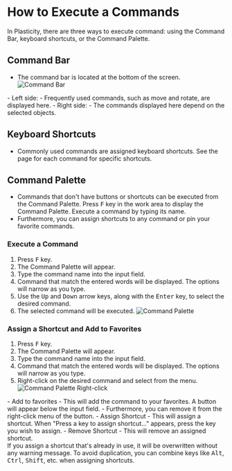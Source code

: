 
# How to Execute a Commands

In Plasticity, there are three ways to execute command: using the Command Bar, keyboard shortcuts, or the Command Palette.

## Command Bar
- The command bar is located at the bottom of the screen.
![Command Bar](./img/command-bar.png)
<div class="dl">
- Left side: 
   - Frequently used commands, such as move and rotate, are displayed here.
- Right side:
   - The commands displayed here depend on the selected objects.
</div>

## Keyboard Shortcuts
- Commonly used commands are assigned keyboard shortcuts. See the page for each command for specific shortcuts.

## Command Palette
- Commands that don't have buttons or shortcuts can be executed from the Command Palette. Press <kbd>F</kbd> key in the work area to display the Command Palette. Execute a command by typing its name. 
- Furthermore, you can assign shortcuts to any command or pin your favorite commands.

### Execute a Command
1. Press <kbd>F</kbd> key.
2. The Command Palette will appear.
3. Type the command name into the input field.
4. Command that match the entered words will be displayed. The options will narrow as you type.
5. Use the <kbd>Up</kbd> and <kbd>Down</kbd> arrow keys, along with the <kbd>Enter</kbd> key, to select the desired command.
6. The selected command will be executed.
![Command Palette](./img/command-palette.gif)

### Assign a Shortcut and Add to Favorites
1. Press <kbd>F</kbd> key.
2. The Command Palette will appear.
3. Type the command name into the input field.
4. Command that match the entered words will be displayed. The options will narrow as you type.
5. Right-click on the desired command and select from the menu.
![Command Palette Right-click](./img/command-palette-right-click.png)

<div class="dl">
- Add to favorites
   - This will add the command to your favorites. A button will appear below the input field.
   - Furthermore, you can remove it from the right-click menu of the button.
- Assign Shortcut
   - This will assign a shortcut. When "Press a key to assign shortcut..." appears, press the key you wish to assign.
- Remove Shortcut
   - This will remove an assigned shortcut.
</div>

<Callout type="warning" emoji="⚠️">
If you assign a shortcut that's already in use, it will be overwritten without any warning message. To avoid duplication, you can combine keys like <kbd>Alt</kbd>, <kbd>Ctrl</kbd>, <kbd>Shift</kbd>, etc. when assigning shortcuts.
</Callout>





